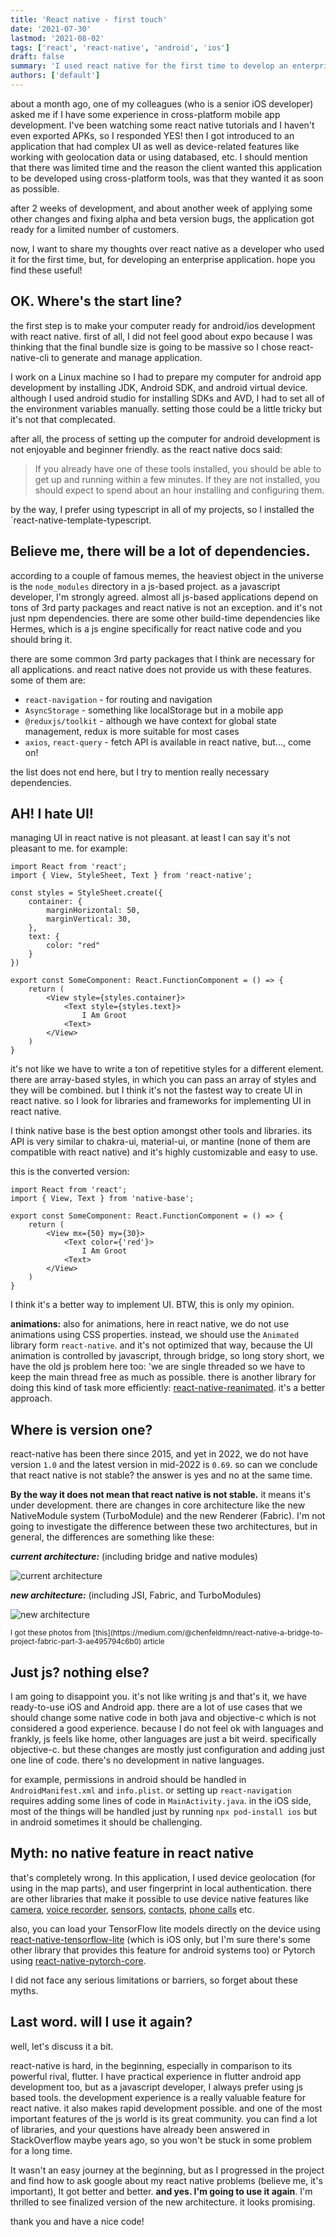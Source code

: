 ```yaml
---
title: 'React native - first touch'
date: '2021-07-30'
lastmod: '2021-08-02'
tags: ['react', 'react-native', 'android', 'ios']
draft: false
summary: 'I used react native for the first time to develop an enterprise application. here are my thoughts.'
authors: ['default']
---
```


about a month ago, one of my colleagues (who is a senior iOS developer) asked me if I have some experience in cross-platform mobile app development. I've been watching some react native tutorials and I haven't even exported APKs, so I responded YES! then I got introduced to an application that had complex UI as well as device-related features like working with geolocation data or using databased, etc. I should mention that there was limited time and the reason the client wanted this application to be developed using cross-platform tools, was that they wanted it as soon as possible.

after 2 weeks of development, and about another week of applying some other changes and fixing alpha and beta version bugs, the application got ready for a limited number of customers.

now, I want to share my thoughts over react native as a developer who used it for the first time, but, for developing an enterprise application. hope you find these useful!

## OK. Where's the start line?

the first step is to make your computer ready for android/ios development with react native. first of all, I did not feel good about expo because I was thinking that the final bundle size is going to be massive so I chose react-native-cli to generate and manage application.

I work on a Linux machine so I had to prepare my computer for android app development by installing JDK, Android SDK, and android virtual device. although I used android studio for installing SDKs and AVD, I had to set all of the environment variables manually. setting those could be a little tricky but it's not that complecated.

after all, the process of setting up the computer for android development is not enjoyable and beginner friendly. as the react native docs said:

> If you already have one of these tools installed, you should be able to get up and running within a few minutes. If they are not installed, you should expect to spend about an hour installing and configuring them.

by the way, I prefer using typescript in all of my projects, so I installed the `react-native-template-typescript.

## Believe me, there will be a lot of dependencies.

according to a couple of famous memes, the heaviest object in the universe is the `node_modules` directory in a js-based project. as a javascript developer, I'm strongly agreed. almost all js-based applications depend on tons of 3rd party packages and react native is not an exception. and it's not just npm dependencies. there are some other build-time dependencies like Hermes, which is a js engine specifically for react native code and you should bring it.

there are some common 3rd party packages that I think are necessary for all applications. and react native does not provide us with these features. some of them are:

- `react-navigation` - for routing and navigation
- `AsyncStorage` - something like localStorage but in a mobile app
- `@reduxjs/toolkit` - although we have context for global state management, redux is more suitable for most cases
- `axios`, `react-query` - fetch API is available in react native, but..., come on!

the list does not end here, but I try to mention really necessary dependencies.

## AH! I hate UI!

managing UI in react native is not pleasant. at least I can say it's not pleasant to me. for example:

```tsx
import React from 'react';
import { View, StyleSheet, Text } from 'react-native';

const styles = StyleSheet.create({
    container: {
        marginHorizontal: 50,
        marginVertical: 30,
    },
    text: {
        color: "red"
    }
})

export const SomeComponent: React.FunctionComponent = () => {
    return (
        <View style={styles.container}>
            <Text style={styles.text}>
                I Am Groot
            <Text>
        </View>
    )
}
```

it's not like we have to write a ton of repetitive styles for a different element. there are array-based styles, in which you can pass an array of styles and they will be combined. but I think it's not the fastest way to create UI in react native.
so I look for libraries and frameworks for implementing UI in react native.

I think native base is the best option amongst other tools and libraries. its API is very similar to chakra-ui, material-ui, or mantine (none of them are compatible with react native) and it's highly customizable and easy to use.

this is the converted version:

```tsx
import React from 'react';
import { View, Text } from 'native-base';

export const SomeComponent: React.FunctionComponent = () => {
    return (
        <View mx={50} my={30}>
            <Text color={'red'}>
                I Am Groot
            <Text>
        </View>
    )
}
```

I think it's a better way to implement UI. BTW, this is only my opinion.

**animations:**
also for animations, here in react native, we do not use animations using CSS properties. instead, we should use the `Animated` library form `react-native`. and it's not optimized that way, because the UI animation is controlled by javascript, through bridge, so long story short, we have the old js problem here too: 'we are single threaded so we have to keep the main thread free as much as possible. there is another library for doing this kind of task more efficiently: [react-native-reanimated](https://docs.swmansion.com/react-native-reanimated/). it's a better approach.

## Where is version one?

react-native has been there since 2015, and yet in 2022, we do not have version `1.0` and the latest version in mid-2022 is `0.69`. so can we conclude that react native is not stable? the answer is yes and no at the same time.

**By the way it does not mean that react native is not stable.** it means it's under development. there are changes in core architecture like the new NativeModule system (TurboModule) and the new Renderer (Fabric). I'm not going to investigate the difference between these two architectures, but in general, the differences are something like these:

**_current architecture:_** (including bridge and native modules)

![current architecture](/static/images/react-native-first-touch/current_architecture.png)

**_new architecture:_** (including JSI, Fabric, and TurboModules)

![new architecture](/static/images/react-native-first-touch/new_architecture.png)

<small>
  I got these photos from
  [this](https://medium.com/@chenfeldmn/react-native-a-bridge-to-project-fabric-part-3-ae495794c6b0)
  article
</small>

## Just js? nothing else?

I am going to disappoint you. it's not like writing js and that's it, we have ready-to-use iOS and Android app. there are a lot of use cases that we should change some native code in both java and objective-c which is not considered a good experience. because I do not feel ok with languages and frankly, js feels like home, other languages are just a bit weird. specifically objective-c. but these changes are mostly just configuration and adding just one line of code. there's no development in native languages.

for example, permissions in android should be handled in `AndroidManifest.xml` and `info.plist`. or setting up `react-navigation` requires adding some lines of code in `MainActivity.java`. in the iOS side, most of the things will be handled just by running `npx pod-install ios` but in android sometimes it should be challenging.

## Myth: no native feature in react native

that's completely wrong. In this application, I used device geolocation (for using in the map parts), and user fingerprint in local authentication. there are other libraries that make it possible to use device native features like [camera](https://mrousavy.com/react-native-vision-camera/), [voice recorder](https://www.npmjs.com/package/react-native-audio-recorder-player), [sensors](https://react-native-sensors.github.io/), [contacts](https://github.com/morenoh149/react-native-contacts), [phone calls](https://github.com/react-native-webrtc/react-native-callkeep) etc.

also, you can load your TensorFlow lite models directly on the device using [react-native-tensorflow-lite](https://github.com/swittk/react-native-tensorflow-lite) (which is iOS only, but I'm sure there's some other library that provides this feature for android systems too) or Pytorch using [react-native-pytorch-core](https://www.npmjs.com/package/react-native-pytorch-core).

I did not face any serious limitations or barriers, so forget about these myths.

## Last word. will I use it again?

well, let's discuss it a bit.

react-native is hard, in the beginning, especially in comparison to its powerful rival, flutter. I have practical experience in flutter android app development too, but as a javascript developer, I always prefer using js based tools.
the development experience is a really valuable feature for react native. it also makes rapid development possible. and one of the most important features of the js world is its great community. you can find a lot of libraries, and your questions have already been answered in StackOverflow maybe years ago, so you won't be stuck in some problem for a long time.

It wasn't an easy journey at the beginning, but as I progressed in the project and find how to ask google about my react native problems (believe me, it's important), It got better and better. **and yes. I'm going to use it again**. I'm thrilled to see finalized version of the new architecture. it looks promising.

thank you and have a nice code!
